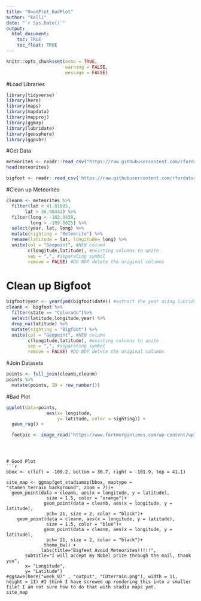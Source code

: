 ```yaml
---
title: "GoodPlot_BadPlot"
author: "kelli"
date: "`r Sys.Date()`"
output: 
  html_document:
    toc: TRUE
    toc_float: TRUE
---
```


```r
knitr::opts_chunk$set(echo = TRUE,
                      warning = FALSE,
                      message = FALSE)
```


#Load Libraries
```r
library(tidyverse)
library(here)
library(maps)
library(mapdata)
library(mapproj)
library(ggmap)
library(lubridate)
library(geosphere)
library(ggpubr)
```




#Get Data 
```r
meteorites <- readr::read_csv("https://raw.githubusercontent.com/rfordatascience/tidytuesday/master/data/2019/2019-06-11/meteorites.csv")
head(meteorites)

bigfoot <- readr::read_csv('https://raw.githubusercontent.com/rfordatascience/tidytuesday/master/data/2022/2022-09-13/bigfoot.csv')

```

#Clean up Meteorites
```r
cleanm <- meteorites %>%
  filter(lat < 41.01805,
       lat > 36.98442) %>%
  filter(long < -102.0438,
         long > -109.0625) %>%
  select(year, lat, long) %>%
  mutate(sighting = "Meteorite") %>%
  rename(latitude = lat, longitude= long) %>%
  unite(col = "Geopoint", #NEW column
        c(longitude,latitude), #existing columns to unite
        sep = ",", #separating symbol 
        remove = FALSE) #DO NOT delete the original columns
```


# Clean up Bigfoot
```r
bigfoot$year <- year(ymd(bigfoot$date)) #extract the year using lubridate
cleanb <- bigfoot %>%
  filter(state == "Colorado")%>%
  select(latitude,longitude,year) %>%
  drop_na(latitude) %>%
  mutate(sighting = "Bigfoot") %>%
  unite(col = "Geopoint", #NEW column
        c(longitude,latitude), #existing columns to unite
        sep = ",", #separating symbol 
        remove = FALSE) #DO NOT delete the original columns

```

#Join Datasets
```r
points <- full_join(cleanb,cleanm)
points %>%
  mutate(points, ID = row_number())
```


#Bad Plot 
```r
ggplot(data=points,
               aes(x= longitude,
                   y= latitude, color = sighting)) +
  geom_rug() +

  footpic <- image_read("https://www.fortmorgantimes.com/wp-content/uploads/2023/12/thinkstockphotos-152533219.jpg?w=1575") 
```
```



# Good Plot 
```r
bbox <- c(left = -109.2, bottom = 36.7, right = -101.9, top = 41.1)

site_map <- ggmap(get_stadiamap(bbox, maptype = "stamen_terrain_background", zoom = 7))+ 
  geom_point(data = cleanb, aes(x = longitude, y = latitude), 
               size = 1.5, color = "orange")+
              geom_point(data = cleanb, aes(x = longitude, y = latitude), 
               pch= 21, size = 2, color = "black")+
    geom_point(data = cleanm, aes(x = longitude, y = latitude), 
               size = 1.5, color = "blue")+
              geom_point(data = cleanm, aes(x = longitude, y = latitude), 
               pch= 21, size = 2, color = "black")+
              theme_bw() +
             labs(title="Bigfeet Avoid Meteorites!!!!!",
       subtitle="I will accept my Nobel prize through the mail, thank you",
       x= "Longitude",
       y= "Latitude")
#ggsave(here("week_07" , "output", "COterrain.png"), width = 11, height = 11) #I think I have screwed up rendering this into a smaller file? I am not sure how to do that with stadia maps yet. 
site_map
```

